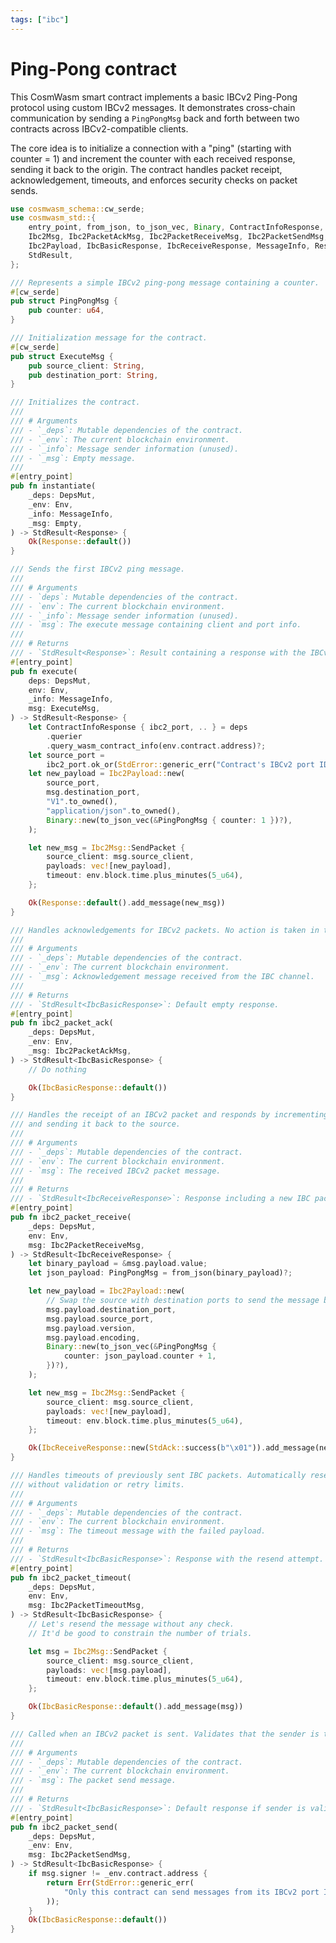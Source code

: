 ```yaml
---
tags: ["ibc"]
---
```


# Ping-Pong contract

This CosmWasm smart contract implements a basic IBCv2 Ping-Pong protocol using custom IBCv2
messages. It demonstrates cross-chain communication by sending a `PingPongMsg` back and forth
between two contracts across IBCv2-compatible clients.

The core idea is to initialize a connection with a "ping" (starting with counter = 1) and increment
the counter with each received response, sending it back to the origin. The contract handles packet
receipt, acknowledgement, timeouts, and enforces security checks on packet sends.

```rust template="core"
use cosmwasm_schema::cw_serde;
use cosmwasm_std::{
    entry_point, from_json, to_json_vec, Binary, ContractInfoResponse, DepsMut, Empty, Env,
    Ibc2Msg, Ibc2PacketAckMsg, Ibc2PacketReceiveMsg, Ibc2PacketSendMsg, Ibc2PacketTimeoutMsg,
    Ibc2Payload, IbcBasicResponse, IbcReceiveResponse, MessageInfo, Response, StdAck, StdError,
    StdResult,
};

/// Represents a simple IBCv2 ping-pong message containing a counter.
#[cw_serde]
pub struct PingPongMsg {
    pub counter: u64,
}

/// Initialization message for the contract.
#[cw_serde]
pub struct ExecuteMsg {
    pub source_client: String,
    pub destination_port: String,
}

/// Initializes the contract.
///
/// # Arguments
/// - `_deps`: Mutable dependencies of the contract.
/// - `_env`: The current blockchain environment.
/// - `_info`: Message sender information (unused).
/// - `_msg`: Empty message.
///
#[entry_point]
pub fn instantiate(
    _deps: DepsMut,
    _env: Env,
    _info: MessageInfo,
    _msg: Empty,
) -> StdResult<Response> {
    Ok(Response::default())
}

/// Sends the first IBCv2 ping message.
///
/// # Arguments
/// - `deps`: Mutable dependencies of the contract.
/// - `env`: The current blockchain environment.
/// - `_info`: Message sender information (unused).
/// - `msg`: The execute message containing client and port info.
///
/// # Returns
/// - `StdResult<Response>`: Result containing a response with the IBCv2 packet to be sent.
#[entry_point]
pub fn execute(
    deps: DepsMut,
    env: Env,
    _info: MessageInfo,
    msg: ExecuteMsg,
) -> StdResult<Response> {
    let ContractInfoResponse { ibc2_port, .. } = deps
        .querier
        .query_wasm_contract_info(env.contract.address)?;
    let source_port =
        ibc2_port.ok_or(StdError::generic_err("Contract's IBCv2 port ID not found"))?;
    let new_payload = Ibc2Payload::new(
        source_port,
        msg.destination_port,
        "V1".to_owned(),
        "application/json".to_owned(),
        Binary::new(to_json_vec(&PingPongMsg { counter: 1 })?),
    );

    let new_msg = Ibc2Msg::SendPacket {
        source_client: msg.source_client,
        payloads: vec![new_payload],
        timeout: env.block.time.plus_minutes(5_u64),
    };

    Ok(Response::default().add_message(new_msg))
}

/// Handles acknowledgements for IBCv2 packets. No action is taken in this implementation.
///
/// # Arguments
/// - `_deps`: Mutable dependencies of the contract.
/// - `_env`: The current blockchain environment.
/// - `_msg`: Acknowledgement message received from the IBC channel.
///
/// # Returns
/// - `StdResult<IbcBasicResponse>`: Default empty response.
#[entry_point]
pub fn ibc2_packet_ack(
    _deps: DepsMut,
    _env: Env,
    _msg: Ibc2PacketAckMsg,
) -> StdResult<IbcBasicResponse> {
    // Do nothing

    Ok(IbcBasicResponse::default())
}

/// Handles the receipt of an IBCv2 packet and responds by incrementing the counter
/// and sending it back to the source.
///
/// # Arguments
/// - `_deps`: Mutable dependencies of the contract.
/// - `env`: The current blockchain environment.
/// - `msg`: The received IBCv2 packet message.
///
/// # Returns
/// - `StdResult<IbcReceiveResponse>`: Response including a new IBC packet and a successful ack.
#[entry_point]
pub fn ibc2_packet_receive(
    _deps: DepsMut,
    env: Env,
    msg: Ibc2PacketReceiveMsg,
) -> StdResult<IbcReceiveResponse> {
    let binary_payload = &msg.payload.value;
    let json_payload: PingPongMsg = from_json(binary_payload)?;

    let new_payload = Ibc2Payload::new(
        // Swap the source with destination ports to send the message back to the source contract
        msg.payload.destination_port,
        msg.payload.source_port,
        msg.payload.version,
        msg.payload.encoding,
        Binary::new(to_json_vec(&PingPongMsg {
            counter: json_payload.counter + 1,
        })?),
    );

    let new_msg = Ibc2Msg::SendPacket {
        source_client: msg.source_client,
        payloads: vec![new_payload],
        timeout: env.block.time.plus_minutes(5_u64),
    };

    Ok(IbcReceiveResponse::new(StdAck::success(b"\x01")).add_message(new_msg))
}

/// Handles timeouts of previously sent IBC packets. Automatically resends the message
/// without validation or retry limits.
///
/// # Arguments
/// - `_deps`: Mutable dependencies of the contract.
/// - `env`: The current blockchain environment.
/// - `msg`: The timeout message with the failed payload.
///
/// # Returns
/// - `StdResult<IbcBasicResponse>`: Response with the resend attempt.
#[entry_point]
pub fn ibc2_packet_timeout(
    _deps: DepsMut,
    env: Env,
    msg: Ibc2PacketTimeoutMsg,
) -> StdResult<IbcBasicResponse> {
    // Let's resend the message without any check.
    // It'd be good to constrain the number of trials.

    let msg = Ibc2Msg::SendPacket {
        source_client: msg.source_client,
        payloads: vec![msg.payload],
        timeout: env.block.time.plus_minutes(5_u64),
    };

    Ok(IbcBasicResponse::default().add_message(msg))
}

/// Called when an IBCv2 packet is sent. Validates that the sender is the contract itself.
///
/// # Arguments
/// - `_deps`: Mutable dependencies of the contract.
/// - `_env`: The current blockchain environment.
/// - `msg`: The packet send message.
///
/// # Returns
/// - `StdResult<IbcBasicResponse>`: Default response if sender is valid, error otherwise.
#[entry_point]
pub fn ibc2_packet_send(
    _deps: DepsMut,
    _env: Env,
    msg: Ibc2PacketSendMsg,
) -> StdResult<IbcBasicResponse> {
    if msg.signer != _env.contract.address {
        return Err(StdError::generic_err(
            "Only this contract can send messages from its IBCv2 port ID",
        ));
    }
    Ok(IbcBasicResponse::default())
}
```
